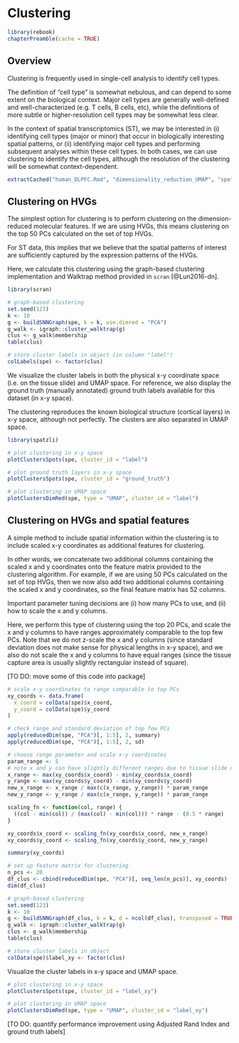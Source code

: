 # Clustering {#clustering}

```r
library(rebook)
chapterPreamble(cache = TRUE)
```


## Overview

Clustering is frequently used in single-cell analysis to identify cell types.

The definition of "cell type" is somewhat nebulous, and can depend to some extent on the biological context. Major cell types are generally well-defined and well-characterized (e.g. T cells, B cells, etc), while the definitions of more subtle or higher-resolution cell types may be somewhat less clear.

In the context of spatial transcriptomics (ST), we may be interested in (i) identifying cell types (major or minor) that occur in biologically interesting spatial patterns, or (ii) identifying major cell types and performing subsequent analyses within these cell types. In both cases, we can use clustering to identify the cell types, although the resolution of the clustering will be somewhat context-dependent.

```r
extractCached("human_DLPFC.Rmd", "dimensionality_reduction_UMAP", "spe")
```



## Clustering on HVGs

The simplest option for clustering is to perform clustering on the dimension-reduced molecular features. If we are using HVGs, this means clustering on the top 50 PCs calculated on the set of top HVGs.

For ST data, this implies that we believe that the spatial patterns of interest are sufficiently captured by the expression patterns of the HVGs.

Here, we calculate this clustering using the graph-based clustering implementation and Walktrap method provided in `scran` [@Lun2016-dn].

```r
library(scran)

# graph-based clustering
set.seed(123)
k <- 10
g <- buildSNNGraph(spe, k = k, use.dimred = "PCA")
g_walk <- igraph::cluster_walktrap(g)
clus <- g_walk$membership
table(clus)

# store cluster labels in object (in column "label")
colLabels(spe) <- factor(clus)
```

We visualize the cluster labels in both the physical x-y coordinate space (i.e. on the tissue slide) and UMAP space. For reference, we also display the ground truth (manually annotated) ground truth labels available for this dataset (in x-y space).

The clustering reproduces the known biological structure (cortical layers) in x-y space, although not perfectly. The clusters are also separated in UMAP space.

```r
library(spatzli)

# plot clustering in x-y space
plotClustersSpots(spe, cluster_id = "label")
```

```r
# plot ground truth layers in x-y space
plotClustersSpots(spe, cluster_id = "ground_truth")
```

```r
# plot clustering in UMAP space
plotClustersDimRed(spe, type = "UMAP", cluster_id = "label")
```



## Clustering on HVGs and spatial features

A simple method to include spatial information within the clustering is to include scaled x-y coordinates as additional features for clustering.

In other words, we concatenate two additional columns containing the scaled x and y coordinates onto the feature matrix provided to the clustering algorithm. For example, if we are using 50 PCs calculated on the set of top HVGs, then we now also add two additional columns containing the scaled x and y coordinates, so the final feature matrix has 52 columns.

Important parameter tuning decisions are (i) how many PCs to use, and (ii) how to scale the x and y columns.

Here, we perform this type of clustering using the top 20 PCs, and scale the x and y columns to have ranges approximately comparable to the top few PCs. Note that we do not z-scale the x and y columns (since standard deviation does not make sense for physical lengths in x-y space), and we also do not scale the x and y columns to have equal ranges (since the tissue capture area is usually slightly rectangular instead of square).

[TO DO: move some of this code into package]

```r
# scale x-y coordinates to range comparable to top PCs
xy_coords <- data.frame(
  x_coord = colData(spe)$x_coord, 
  y_coord = colData(spe)$y_coord
)

# check range and standard deviation of top few PCs
apply(reducedDim(spe, "PCA")[, 1:5], 2, summary)
apply(reducedDim(spe, "PCA")[, 1:5], 2, sd)

# choose range parameter and scale x-y coordinates
param_range <- 5
# note x and y can have slightly different ranges due to tissue slide dimensions
x_range <- max(xy_coords$x_coord) - min(xy_coords$x_coord)
y_range <- max(xy_coords$y_coord) - min(xy_coords$y_coord)
new_x_range <- x_range / max(c(x_range, y_range)) * param_range
new_y_range <- y_range / max(c(x_range, y_range)) * param_range

scaling_fn <- function(col, range) {
  ((col - min(col)) / (max(col) - min(col))) * range - (0.5 * range)
}

xy_coords$x_coord <- scaling_fn(xy_coords$x_coord, new_x_range)
xy_coords$y_coord <- scaling_fn(xy_coords$y_coord, new_y_range)

summary(xy_coords)
```

```r
# set up feature matrix for clustering
n_pcs <- 20
df_clus <- cbind(reducedDim(spe, "PCA")[, seq_len(n_pcs)], xy_coords)
dim(df_clus)

# graph-based clustering
set.seed(123)
k <- 10
g <- buildSNNGraph(df_clus, k = k, d = ncol(df_clus), transposed = TRUE)
g_walk <- igraph::cluster_walktrap(g)
clus <- g_walk$membership
table(clus)

# store cluster labels in object
colData(spe)$label_xy <- factor(clus)
```

Visualize the cluster labels in x-y space and UMAP space.

```r
# plot clustering in x-y space
plotClustersSpots(spe, cluster_id = "label_xy")
```

```r
# plot clustering in UMAP space
plotClustersDimRed(spe, type = "UMAP", cluster_id = "label_xy")
```

[TO DO: quantify performance improvement using Adjusted Rand Index and ground truth labels]


